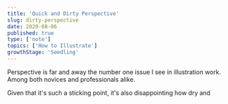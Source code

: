 ```yaml
---
title: 'Quick and Dirty Perspective'
slug: dirty-perspective
date: 2020-08-06
published: true
type: ['note']
topics: ['How to Illustrate']
growthStage: 'Seedling'
---
```


Perspective is far and away the number one issue I see in illustration work. Among both novices and professionals alike.

Given that it's such a sticking point, it's also disappointing how dry and